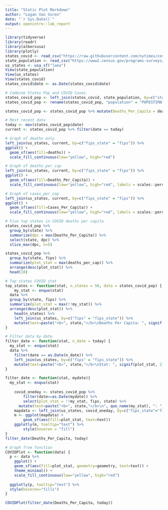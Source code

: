 ---
title: "Static Plot Markdown"
author: "Logan Van Vuren"
date: "`r Sys.Date()`"
output: openintro::lab_report
---

```{r load-packages, message=FALSE}
library(tidyverse)
library(readr)
library(albersusa)
library(plotly)
states_covid <- read_csv("https://raw.githubusercontent.com/nytimes/covid-19-data/master/us-states.csv")
state_population <- read_csv("https://www2.census.gov/programs-surveys/popest/datasets/2010-2019/state/detail/SCPRC-EST2019-18+POP-RES.csv") %>% select(NAME, POPESTIMATE2019)
us_states <- usa_sf("laea")
View(state_population)
View(us_states)
View(states_covid)
states_covid$date <- as.Date(states_covid$date)
```

```{r}
# Combine States Pop and COVID Cases
states_covid_pop <- left_join(states_covid, state_population, by=c("state" = "NAME"))
states_covid_pop <- rename(states_covid_pop, "population" = "POPESTIMATE2019")

states_covid_pop <- states_covid_pop %>% mutate(Deaths_Per_Capita = deaths/population, Cases_Per_Capita = cases/population)
```

```{r}
# Most recent data
today <- max(states_covid_pop$date)
current <- states_covid_pop %>% filter(date == today)
```


```{r}
# Graph of deaths only
left_join(us_states, current, by=c("fips_state" = "fips")) %>% 
ggplot() +
  geom_sf(aes(fill=deaths)) +
  scale_fill_continuous(low="yellow", high="red")

# Graph of deaths_per_cap
left_join(us_states, current, by=c("fips_state" = "fips")) %>% 
ggplot() +
  geom_sf(aes(fill=Deaths_Per_Capita)) +
  scale_fill_continuous(low="yellow", high="red", labels = scales::percent)

# Graph of cases_per_cap
left_join(us_states, current, by=c("fips_state" = "fips")) %>% 
ggplot() +
  geom_sf(aes(fill=Cases_Per_Capita)) +
  scale_fill_continuous(low="yellow", high="red", labels = scales::percent)
```

```{r}
# Five top states in COVID deaths per capita
states_covid_pop %>%
  group_by(state) %>%
  summarize(dpc = max(Deaths_Per_Capita)) %>% 
  select(state, dpc) %>%
  slice_max(dpc, n=5)
```

```{r}
states_covid_pop %>% 
  group_by(state, fips) %>%
  summarize(plot_stat = max(deaths_per_cap)) %>%
  arrange(desc(plot_stat)) %>% 
  head(10)
```


```{r}
# Top states COVID stat
top_states <- function(stat, n_states = 50, data = states_covid_pop) {
    my_stat <- enquo(stat)
  data %>% 
  group_by(state, fips) %>%
  summarize(plot_stat = max(!!my_stat)) %>% 
  arrange(desc(plot_stat)) %>%
    head(n_states) %>% 
    left_join(us_states, by=c("fips" = "fips_state")) %>% 
    mutate(text=paste("<b>", state,"</b>\nDeaths Per Capita: ", signif(plot_stat, 2)))
}
```

```{r eval=FALSE}
# Filter data by date
filter_date <- function(stat, n_date = today) {
  my_stat <- enquo(stat)
  data %>% 
    filter(date == as.Date(n_date)) %>% 
    left_join(us_states, by=c("fips" = "fips_state")) %>% 
    mutate(text=paste("<b>", state,"</b>\nStat: ", signif(plot_stat, 2)))
}
```

```{r}
filter_date <- function(stat, mydate){
  my_stat <- enquo(stat)
  
    covid_oneday <- states_covid_pop %>%
        filter(date==as.Date(mydate)) %>%
        select(plot_stat = !!my_stat, fips, state) %>% 
      mutate(text=paste("<b>", state,"</b>\n", quo_name(my_stat), ": ", signif(plot_stat, 2)))
    mapdata <- left_join(us_states, covid_oneday, by=c("fips_state"="fips"))
    m <- ggplot(mapdata) +
        geom_sf(aes(fill=plot_stat, text=text))
    ggplotly(m, tooltip="text") %>%
        style(hoveron = "fill")
}
filter_date(Deaths_Per_Capita, today)
```

```{r}
# Graph from function
COVIDPlot <- function(data) {
  p <- data %>% 
    ggplot() + 
    geom_sf(aes(fill=plot_stat, geometry=geometry, text=text)) +
    theme_minimal() +
    scale_fill_continuous(low="yellow", high="red")
  
  ggplotly(p, tooltip="text") %>% 
  style(hoveron="fills") 
}

COVIDPlot(filter_date(Deaths_Per_Capita, today))
```

